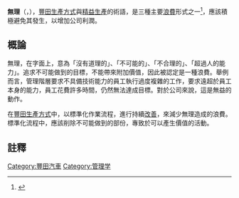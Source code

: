 '''無理'''（{{lang-ja|むり}}，{{lang-en|Muri}}），[[豐田生產方式|豐田生產方式]]與[[精益生產|精益生產]]的術語，是三種主要[[浪費|浪費]]形式之一<ref name = emiliani-better-thinking>{{cite book | title = Better thinking, better results: case study and analysis of an enterprise-wide lean transformation | first1 = Bob  | last1 = Emiliani  | first2 = David | last2 = Stec | first3 = Lawrence  | last3 = Grasso  | first4 = James | last4 = Stodder | location =  Kensington, Conn  | publisher = Center for Lean Business Management | year = 2007 | edition = 2nd | ISBN = 978-0-9722591-2-5}}</ref>，應該積極避免其發生，以增加公司利潤。

==概論==
無理，在字面上，意為「沒有道理的」、「不可能的」、「不合理的」、「超過人的能力」。追求不可能做到的目標，不能帶來附加價值，因此被認定是一種浪費。舉例而言，管理階層要求不具備技術能力的員工執行過度複雜的工作，要求遠超於員工本身的能力，員工花費許多時間，仍然無法達成目標。對於公司來說，這是無益的動作。

在[[豐田生產方式|豐田生產方式]]中，以標準化作業流程，進行持續[[改善法|改善]]，來減少無理造成的浪費。標準化流程中，應該削除不可能做到的部份，專致於可以產生價值的活動。

==註釋==
{{reflist}}
[[Category:豐田汽車|Category:豐田汽車]]
[[Category:管理学|Category:管理学]]